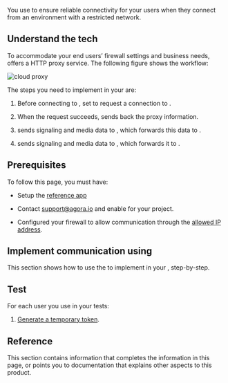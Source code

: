 
You use <Vg k="COMPANY" /> <Vg k="CP"/> to ensure reliable connectivity for your users when they connect from an
environment with a restricted network.

## Understand the tech

To accommodate your end users’ firewall settings and business needs, <Vg k="CP"/> offers a HTTP proxy service. The
following figure shows the <Vg k="CP"/> workflow:

![cloud proxy](/images/signaling/cloud-proxy.svg)

The steps you need to implement in your <Vpl k="CLIENT" /> are:

1.  Before connecting to <Vg k="AGORA_BACKEND" />, set <Vpd k="SDK" /> to request a connection to <Vg k="CP"/>.

2.  When the request succeeds, <Vg k="CP"/> sends back the proxy information.

3.  <Vpd k="SDK" /> sends signaling and media data to <Vg k="CP"/>, which forwards this data to <Vg k="AGORA_BACKEND" />.

4.  <Vg k="AGORA_BACKEND" /> sends signaling and media data to <Vg k="CP"/>, which forwards it to <Vpd k="SDK" />.

## Prerequisites

To follow this page, you must have:

- Setup the [<Vg k="MESS_SDK"/> reference app](/en/signaling/get-started/get-started-sdk#project-setup)

- Contact support@agora.io and enable <Vg k="CP"/> for your project.

- Configured your firewall to allow communication through the <Vg k="CP"/> [allowed IP address](../reference/cloud-proxy-allowed-ips).

    
## Implement communication using <Vg k="CP"/>

This section shows how to use the <Vpd k="SDK" /> to implement <Vg k="CP"/> in your <Vpl k="CLIENT" />, step-by-step.

<ProjectImplement/>

## Test <Vg k="CP"/>

For each user you use in your tests:

1. [Generate a temporary token](../reference/manage-agora-account#generate-a--token).


<ProjectTest/>

## Reference

This section contains information that completes the information in this page, or points you to documentation that explains other aspects to this
product.

<Reference/>
